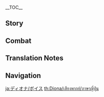 {{CharacterTabs}}
{{LanguageTabs}}
{{Stub|1={{Meta/VO|rm=1}}}}
__TOC__
==Story==
{{VO/Story
|character           = Diona
|language            = ja
|name                = ディオナ

|vo_01_01_title      = 初めまして…
|vo_01_01_subtitle   = Hello
|vo_01_01_file       = VO_{language}{character} Hello.ogg
|vo_01_01_tx         = 「キャッツテール」の看板バーテンダー、ディオナ。あたしのギャラはすっごく高いんだから…うん？あなた…お酒を飲みに来たわけじゃないの？んん…ど、どうしてもっていうなら…その誘い、受けてあげてもいいかな。
|vo_01_01_rm         = "Kyattsu Teeru" no kanban baatendaa, Diona. Atashi no gyara wa suggoku takai nda kara... Un? Anata... o-sake wo nomi ni kita wake ja nai no? Nn... Do, doushite mo tte iu nara... Sono sasoi, ukete agete mo ii ka na.
|vo_02_01_title      = 世間話・リラックス
|vo_02_01_subtitle   = Chat: Relax
|vo_02_01_file       = VO_{language}{character} Chat - Relax.ogg
|vo_02_01_tx         = ん～気持ちいい、体もほぐれてきた！
|vo_02_01_rm         = N~ Kimochi ii, karada mo hogurete kita!
|vo_02_02_title      = 世間話・考え
|vo_02_02_subtitle   = Chat: Thinking
|vo_02_02_file       = VO_{language}{character} Chat - Thinking.ogg
|vo_02_02_tx         = トカゲのしっぽ、コショウ、星螺…「頭が炸裂しそうなまずいお酒」を作るにはまだ何かが足りない。
|vo_02_02_rm         = 
|vo_02_03_title      = 世間話・待ち合わせ
|vo_02_03_subtitle   = Chat: Waiting
|vo_02_03_file       = VO_{language}{character} Chat - Waiting.ogg
|vo_02_03_tx         = べ、別にあなたを待ってたわけじゃない。ちょうど休憩中だったの！
|vo_02_03_rm         = 

<!-- Weather -->
|vo_03_01_title      = 雨の日…
|vo_03_01_subtitle   = When It Rains
|vo_03_01_file       = VO_{language}{character} When It Rains.ogg
|vo_03_01_tx         = 雨は嫌い…部屋に入ろう。え？服が濡れたら面倒でしょ！水が怖いとかじゃないにゃ！
|vo_03_01_rm         = 
|vo_03_02_title      = 雷の日…
|vo_03_02_subtitle   = When Thunder Strikes
|vo_03_02_file       = VO_{language}{character} When Thunder Strikes.ogg
|vo_03_02_tx         = えっ！？…震えてにゃい！ない！…うぅ～…
|vo_03_02_rm         = E'!? ...Furuete nyai! Nai! ...Uu~...
|vo_03_03_title      = 雪の日・雪遊び
|vo_03_03_subtitle   = When It Snows: Playtime
|vo_03_03_file       = VO_{language}{character} When It Snows - Playtime.ogg
|vo_03_03_tx         = この冷たい感触、にゃっ…すごい、面白い！
|vo_03_03_rm         = Sono tsumetai kanshoku, nya'... Mazui, omoshiroi!
|vo_03_04_title      = 雪の日・雪見
|vo_03_04_subtitle   = When It Snows: Viewing
|vo_03_04_file       = VO_{language}{character} When It Snows - Viewing.ogg
|vo_03_04_tx         = 真白な雪が風で舞ってる、きれい。隣、あたしの隣はまだ空いてるよ。
|vo_03_04_rm         = 
|vo_03_05_title      = 晴れの日…
|vo_03_05_subtitle   = When the Sun Is Out
|vo_03_05_file       = VO_{language}{character} When the Sun Is Out.ogg
|vo_03_05_tx         = ほら、日光浴に行こう…あ、あれ、行かないの？じゃあ、あたし一人でいくから…うー、最後の確認！ほんとに行かないの！？
|vo_03_05_rm         = 
|vo_04_01_title      = おはよう…
|vo_04_01_subtitle   = Good Morning
|vo_04_01_file       = VO_{language}{character} Good Morning.ogg
|vo_04_01_tx         = おはよう、棚にあるドジョウの塩漬けを持ってきて&mdash;&mdash;よーし、今からモンドの酒造業を破壊するにゃ！
|vo_04_01_rm         = 
|vo_04_02_title      = こんにちは・奇妙な音
|vo_04_02_subtitle   = Good Afternoon: Strange Noises
|vo_04_02_file       = VO_{language}{character} Good Afternoon - Strange Noises.ogg
|vo_04_02_tx         = ～～～～ッ！な、なにも！なにも聞こえてにゃいよね！
|vo_04_02_rm         = {{Not a Typo|~~|~~}}'! Na, nani mo! Nani mo kikoete nyai yo ne!
|vo_04_03_title      = こんにちは・缶詰め
|vo_04_03_subtitle   = Good Afternoon: Canned Food
|vo_04_03_file       = VO_{language}{character} Good Afternoon - Canned Food.ogg
|vo_04_03_tx         = …このお魚の缶詰は、あたしが我慢してとっといたものなんだから。も、もう！こっち見ないで！ひ、一口…一口だけならあげる。
|vo_04_03_rm         = 
|vo_04_04_title      = こんばんは…
|vo_04_04_subtitle   = Good Evening
|vo_04_04_file       = VO_{language}{character} Good Evening.ogg
|vo_04_04_tx         = 失敗…またやらかしちゃった…みんな楽しそうに飲んでた、ううー…気休めならやめて、そんなのいらないから…
|vo_04_04_rm         = 
|vo_04_05_title      = おやすみ…
|vo_04_05_subtitle   = Good Night
|vo_04_05_file       = VO_{language}{character} Good Night.ogg
|vo_04_05_tx         = あなた、猫の暗視能力を持ってないでしょ、夜道は大丈夫なの？なんなら家まで送ってあげてもいいけど…えっ？街灯がある？…お、送るだなんて誰も言ってにゃいよ、ほら早く帰った帰った。
|vo_04_05_rm         = 
|vo_05_01_title      = {name}自身について…
|vo_05_01_subtitle   = About {character}
|vo_05_01_file       = VO_{language}{character} About {character}.ogg
|vo_05_01_tx         = 耳と尻尾はアクセサリーなんかじゃなくて、「カッツェレイン一族」の血統の象徴よ、あなた田舎者なの？その手…何をするつもり？うぅ…仕方ないわね、耳なら少しくらい触らせてやっても…でも尻尾、尻尾は絶対ダメだからにゃ！
|vo_05_01_rm         = 
|vo_06_01_title      = 飲み物について…
|vo_06_01_subtitle   = About Us: Drinks
|vo_06_01_file       = VO_{language}{character} About Us - Drinks.ogg
|vo_06_01_tx         = ノンアルコールドリンクが飲みたい？作るのは難しくないけど、意味が全くないでしょ。だって成功であれ失敗であれ、モンドの酒造業を破壊する目標とは関係ないもん。あたしは作らないよ。
|vo_06_01_rm         = 
|vo_06_02_title      = VIPルートについて…
|vo_06_02_subtitle   = About Us: VIP Channels
|vo_06_02_friendship = 6
|vo_06_02_file       = VO_{language}{character} About Us - VIP Channels.ogg
|vo_06_02_tx         = はい、これは「偉大なる夏日幻想憂鬱珊瑚気泡茶」だよ。暇つぶしに作ったの…人気商品？行列ができる一品？なに言ってるの、し、知らにゃい！
|vo_06_02_rm         = 
|vo_06_03_title      = 話し相手の需要について…
|vo_06_03_subtitle   = About Us: The Need to Chat
|vo_06_03_friendship = 6
|vo_06_03_file       = VO_{language}{character} About Us - The Need to Chat.ogg
|vo_06_03_tx         = う～…えっと…もしあなたが寂しくなったら、あたしが相手してあげてもいいよ。あたし色んなこと知ってるよ！良い…なんだっけ、良い話し相手になれるんだから！うんうん、だから、もっとあたしと喋ってよ…
|vo_06_03_rm         = 
|vo_06_04_title      = 好奇心について…
|vo_06_04_subtitle   = About Us: Curiosity
|vo_06_04_friendship = 6
|vo_06_04_file       = VO_{language}{character} About Us - Curiosity.ogg
|vo_06_04_tx         = なになに、あなた何持ってるの？ちょっと見せて！もしかしてこれを入れたらすごーくまずいお酒が作れるかも…え？なーんだ、ちょっと変わったキノコか、つまんないの。
|vo_06_04_rm         = 
|vo_07_01_title      = 「神の目」について・遺伝
|vo_07_01_subtitle   = About the [[Vision]]: Heirloom
|vo_07_01_friendship = 3
|vo_07_01_file       = VO_{language}{character} About the Vision - Heirloom.ogg
|vo_07_01_tx         = あたしの「神の目」の由来？フン、これはカッツェレイン一族の遺伝だよ…へ？ドゥラフさんは神の目を持ってないって？えっと&mdash;&mdash;バレたにゃ！！
|vo_07_01_rm         = Atashi no "Kami no Me" no yurai? Fun, kore wa Kattserein ichizoku no iden da yo... he? Durafu-san wa Kami no Me wo motte nai tte? Etto{{lmdash}} Bareta nya!!
|vo_07_02_title      = 「神の目」について・由来
|vo_07_02_subtitle   = About the Vision: Origin
|vo_07_02_friendship = 5
|vo_07_02_file       = VO_{language}{character} About the Vision - Origin.ogg
|vo_07_02_tx         = なんで教えなきゃいけないのよ！ふん…まあいいわ、そんなにしつこく聞くなら…友達だし教えてあげる。あの日、狩猟に出たパパは危うく大変な目に遭うとこだった。大雨の中、あたしはパパを救い出すこと以外何も考えてなかった…はい！おわりっ！もういいでしょ！
|vo_07_02_rm         = 
|vo_07_03_title      = シェアしたいこと…
|vo_07_03_subtitle   = Something to Share
|vo_07_03_file       = VO_{language}{character} Something to Share.ogg
|vo_07_03_tx         = ドラゴンスパインには珍しい品種の花が咲いてるかな。「致命的な苦味を持つ」花とか「少量だけでも唇が痺れる」花とか。いっぱい採って！それで、ククク…
|vo_07_03_rm         = 
|vo_07_04_title      = 興味のあること…
|vo_07_04_subtitle   = Interesting Things
|vo_07_04_file       = VO_{language}{character} Interesting Things.ogg
|vo_07_04_tx         = あたし…蝶々を捕まえる腕は一流だにゃ！ばっ、違うわよ！&mdash;&mdash;お酒に入れてまずくするために捕まえるの！飼い猫なんかと一緒にしないでほしいにゃ！
|vo_07_04_rm         = 
|vo_08_01_title      = ディルックについて…
|vo_08_01_subtitle   = About [[Diluc]]
|vo_08_01_friendship = 4
|vo_08_01_file       = VO_{language}{character} About Diluc.ogg
|vo_08_01_tx         = アイツ…ディルックはあたしが一番嫌いなやつ！ディルックさえいなくなればモンドの酒造業もなくなるのに。モンドの酒造業がなければ、パパもお酒を飲まなくなる…そしたら、もっとあたしと一緒にいてくれ…な、なんでもにゃい…！
|vo_08_01_rm         = 
|vo_08_02_title      = ガイアについて…
|vo_08_02_subtitle   = About [[Kaeya]]
|vo_08_02_friendship = 4
|vo_08_02_file       = VO_{language}{character} About Kaeya.ogg
|vo_08_02_tx         = あたしのことを守ってくれるあのガイアまであたしの嫌いな酒が好きなの！そう、あのいつもニコニコしゃべる人だよ！一旦飲み始めたら止まらないんだから。ったく！
|vo_08_02_rm         = 
|vo_08_03_title      = ウェンティについて…
|vo_08_03_subtitle   = About [[Venti]]
|vo_08_03_friendship = 4
|vo_08_03_file       = VO_{language}{character} About Venti.ogg
|vo_08_03_tx         = ウェンティ？よく知らない。でも吟遊詩人と言えば、酔っぱらいと歌ったり場を盛り上げたりする人たちだよね？じゃあ嫌い！嫌い嫌い大嫌い…
|vo_08_03_rm         = 
|vo_08_04_title      = バーバラについて…
|vo_08_04_subtitle   = About [[Barbara]]
|vo_08_04_friendship = 4
|vo_08_04_file       = VO_{language}{character} About Barbara.ogg
|vo_08_04_tx         = バーバラさんのファンは、みんな優しくて良い人だよ…羨ましいな…なんであたしのファンはおっさんだらけなの。う～やだ…もう、もぉ～いい！
|vo_08_04_rm         = Baabara-san no fan wa, minna yasashikute ii hito da yo... Urayamashii na... Nan de atashi no fan wa ossan darake na no. U~ Ya da... Mou, moo~ ii!
|vo_08_05_title      = ジンについて…
|vo_08_05_subtitle   = About [[Jean]]
|vo_08_05_friendship = 4
|vo_08_05_file       = VO_{language}{character} About Jean.ogg
|vo_08_05_tx         = 騎士団の代理団長、う～ん…お酒を飲まないちゃんとした大人だね…そういった人はめったにいないけど、でもなんか真面目過ぎる。っていうか、騎士団のみんなはあたしに過保護すぎない？
|vo_08_05_rm         = 
|vo_08_06_title      = アルベドについて…
|vo_08_06_subtitle   = About [[Albedo]]
|vo_08_06_friendship = 4
|vo_08_06_file       = VO_{language}{character} About Albedo.ogg
|vo_08_06_tx         = 首席錬金術師様？んん…どうやっても美味しいお酒を作っちゃうこのあたしの体質を…彼なら解明できないかな…
|vo_08_06_rm         = 
|vo_08_07_title      = リサについて…
|vo_08_07_subtitle   = About [[Lisa]]
|vo_08_07_friendship = 4
|vo_08_07_file       = VO_{language}{character} About Lisa.ogg
|vo_08_07_tx         = リサ姉さんはすっごく良い人！すごく優しいよね！なのにお姉さんもお酒を飲むんだよ！ううう…なんでよ…モンドはもう救いようがないにゃ…
|vo_08_07_rm         = 
|vo_08_08_title      = 香菱について…
|vo_08_08_subtitle   = About [[Xiangling]]
|vo_08_08_friendship = 4
|vo_08_08_file       = VO_{language}{character} About Xiangling.ogg
|vo_08_08_tx         = 香菱に「口当たりが最悪な食べ物の組み合わせ」を教えてもらったことがあるの。作ったら絶対にまずいよって、彼女は太鼓判を押してたけど…全然、全然ダメだった。「おかわり」って単語をあたしは猫耳にたこができるくらい聞いたにゃ！もう…
|vo_08_08_rm         = 
|vo_08_09_title      = クレーについて…
|vo_08_09_subtitle   = About [[Klee]]
|vo_08_09_friendship = 4
|vo_08_09_file       = VO_{language}{character} About Klee.ogg
|vo_08_09_tx         = クレーちゃんが遊びに来る時は、いつも店から離れたところに連れていくの。お酒と爆弾…本当に危ないにゃ！…モンドの酒造業を破壊するにしても、あたしは正々堂々とやるんだから！
|vo_08_09_rm         = 
|vo_08_10_title      = 父について…
|vo_08_10_subtitle   = About [[Draff|Her Father]]
|vo_08_10_friendship = 4
|vo_08_10_file       = VO_{language}{character} About Her Father.ogg
|vo_08_10_tx         = パパはあたしが一番尊敬してる人！パパは一番すごい！でも…お酒を飲んだパパは、うう…ああ&mdash;&mdash;やっぱり早くモンドの酒造業を終わらせないと！もうおしゃべりの時間はおわりにゃ！
|vo_08_10_rm         = 
|vo_09_01_title      = {name}を知る・1
|vo_09_01_subtitle   = More About {character}: I
|vo_09_01_file       = VO_{language}{character} More About {character} - 01.ogg
|vo_09_01_tx         = 「バーテンダー」は忙しい身だから！たとえ勤務時間じゃなくてもレシピの研究をするの。だから用事がないなら邪魔しないで。
|vo_09_01_rm         = 
|vo_09_02_title      = {name}を知る・2
|vo_09_02_subtitle   = More About {character}: II
|vo_09_02_friendship = 3
|vo_09_02_file       = VO_{language}{character} More About {character} - 02.ogg
|vo_09_02_tx         = あなたまで…あの嫌な酔っぱらいたちみたいに、あたしに猫のマネをしてほしいとか思ってないよね？やだ、絶対やだからね。あたしは耳をピクピクさせたり、伸びをしたりするペットじゃないの！あたしは…そう、あたしは…「酒造業キラー」にゃ！
|vo_09_02_rm         = 
|vo_09_03_title      = {name}を知る・3
|vo_09_03_subtitle   = More About {character}: III
|vo_09_03_friendship = 4
|vo_09_03_file       = VO_{language}{character} More About {character} - 03.ogg
|vo_09_03_tx         = なんであたしが「酒造業キラー」から「キャッツテール」の看板バーテンダーになったかって？あ、あなたわざと聞いてるでしょ！あたしをバカにしてるの？うう～…あなた嫌い！もうドリンク作ってやんない、水もあげない！
|vo_09_03_rm         = 
|vo_09_04_title      = {name}を知る・4
|vo_09_04_subtitle   = More About {character}: IV
|vo_09_04_friendship = 5
|vo_09_04_file       = VO_{language}{character} More About {character} - 04.ogg
|vo_09_04_tx         = も、もうあたしを怒らせないでよね。いくらあたしが寛容だからって、何をやってもいいわけじゃないんだから！警告しとく、あたしは怒ったら噛むから！にゃ！にゃ！あなたには噛まないかもしれないけど…
|vo_09_04_rm         = 
|vo_09_05_title      = {name}を知る・5
|vo_09_05_subtitle   = More About {character}: V
|vo_09_05_friendship = 6
|vo_09_05_file       = VO_{language}{character} More About {character} - 05.ogg
|vo_09_05_tx         = あたしとあなた…もう親友でしょ、ね？あたし少しだけ覚えてる…昔もこんな友達がいた。でもあれは夢だったのかもって…ちょっと手を貸して、はむ、うん…暖かい。ペロペロ、これでよし、夢になって無くならないように…
|vo_09_05_rm         = 
|vo_10_01_title      = {name}の趣味…
|vo_10_01_subtitle   = {character}'s Hobbies
|vo_10_01_file       = VO_{language}{character} Hobbies.ogg
|vo_10_01_tx         = あたしは狩りが好き。獲物を追い詰めれるのがあたしの強みなの！でも外は危ないから、頼もしい大人が一緒にいないと森には入っちゃダメだってパパに言われた。あなた、頼もしい大人だよね？
|vo_10_01_rm         = 
|vo_10_02_title      = {name}の悩み…
|vo_10_02_subtitle   = {character}'s Troubles
|vo_10_02_file       = VO_{language}{character} Troubles.ogg
|vo_10_02_tx         = むぅ…どうすればまずいお酒を作れるのかな…期待してたあの悪夢のような配合&mdash;&mdash;「醤油牛乳絶雲の唐辛子と蒲公英の種の特製ドリンク」でも「ディオナちゃんまた腕が上がったな」って褒められた。うう…でも負けない…
|vo_10_02_rm         = 
|vo_10_03_title      = 好きな食べ物…
|vo_10_03_subtitle   = Favorite Food
|vo_10_03_file       = VO_{language}{character} Favorite Food.ogg
|vo_10_03_tx         = お魚が好き！主食としてのお魚…パパがさばいたお魚！でも…おつまみとしてのお魚は嫌い、あれはお魚への冒涜にゃ！
|vo_10_03_rm         = O-sakana ga suki! Shushoku to shite no o-sakana... Papa ga sabaita o-sakana! De mo... O-tsumami to shite no o-sakana wa kirai, are wa o-sakana he no boutoko nya!
|vo_10_04_title      = 嫌いな食べ物…
|vo_10_04_subtitle   = Least Favorite Food
|vo_10_04_file       = VO_{language}{character} Least Favorite Food.ogg
|vo_10_04_tx         = ニンジン、ジャガイモ、タマネギ、トマト…ああいうのは味があんまり好きじゃない。だってあたし、野菜が嫌いなんだもん！
|vo_10_04_rm         = 

<!-- Receiving a Gift -->
|vo_11_01_title      = 贈り物を受け取る・1
|vo_11_01_subtitle   = Receiving a Gift: I
|vo_11_01_file       = VO_{language}{character} Receiving a Gift - 01.ogg
|vo_11_01_tx         = 美味しい…その、ただ聞いてみるだけだけど、また作ってくれる？
|vo_11_01_rm         = Oishii... Sono, tada kiite miru dake da kedo, mata tsukutte kureru?
|vo_11_02_title      = 贈り物を受け取る・2
|vo_11_02_subtitle   = Receiving a Gift: II
|vo_11_02_file       = VO_{language}{character} Receiving a Gift - 02.ogg
|vo_11_02_tx         = 美味しいものを食べさせてくれたからって、あたしがすりすりするとか思ってないよね…
|vo_11_02_rm         = Oishii mono wo tabesasete kureta kara tte, atashi ga surisuri suru to ka omottenai yo ne...
|vo_11_03_title      = 贈り物を受け取る・3
|vo_11_03_subtitle   = Receiving a Gift: III
|vo_11_03_file       = VO_{language}{character} Receiving a Gift - 03.ogg
|vo_11_03_tx         = もう…あたしは道端の野良猫じゃにゃいんだからね！
|vo_11_03_rm         = Mou... Atashi wa michibata no noraneko ja nyai nda kara ne!
|vo_12_01_title      = 誕生日…
|vo_12_01_subtitle   = Birthday
|vo_12_01_file       = VO_{language}{character} Birthday.ogg
|vo_12_01_tx         = フライドフィッシュとあたしの特製ソースだよ、どーぞ。<br>…変なものなんか入れてないにゃ！あたしが本気を出せば美味しくできるんだから、一口食べたら感想をちょうだい！<br>あ、うっ…さ、最初に言うべきだったにゃ…えっと、その、お誕生日おめでとう。
|vo_12_01_rm         = Furaido Fisshu to atashi no tokusei soosu da yo, doo zo.<br>Hen-na mono nanka irete nai nya! Atashi ga honki wo daseba oishiku dekiru nda kara, hitokuchi tabetara kansou wo choudai!<br>A, u'... Sa, saishou ni iu beki datta nya... Etto, sono, otanjoubi omedetou.
|vo_13_01_title      = 突破した感想・起
|vo_13_01_subtitle   = Feelings About Ascension: Intro
|vo_13_01_ascension  = 1
|vo_13_01_file       = VO_{language}{character} Feelings About Ascension - 01.ogg
|vo_13_01_tx         = 猫の目は、暗闇の中でも全ての獲物を捉える！
|vo_13_01_rm         = Neko no me wa, kurayami no naka de mo subete no emono wo toraeru!
|vo_13_02_title      = 突破した感想・承
|vo_13_02_subtitle   = Feelings About Ascension: Building Up
|vo_13_02_ascension  = 2
|vo_13_02_file       = VO_{language}{character} Feelings About Ascension - 02.ogg
|vo_13_02_tx         = 猫の耳は、どんなに小さな足音でも聞くことができる。
|vo_13_02_rm         = Neko no mimi wa, donna ni chiisana ashioto de mo kiku koto ga dekiru.
|vo_13_03_title      = 突破した感想・転
|vo_13_03_subtitle   = Feelings About Ascension: Climax
|vo_13_03_ascension  = 4
|vo_13_03_file       = VO_{language}{character} Feelings About Ascension - 03.ogg
|vo_13_03_tx         = 猫の四肢は、テイワットで最も高い木にも登れる！
|vo_13_03_rm         = 
|vo_13_04_title      = 突破した感想・結
|vo_13_04_subtitle   = Feelings About Ascension: Conclusion
|vo_13_04_ascension  = 6
|vo_13_04_file       = VO_{language}{character} Feelings About Ascension - 04.ogg
|vo_13_04_tx         = 猫の鼻は、親しくて好きな人の匂いが分かる…えっ！？聞き間違いよ！あたしがそんなことを言うわけないにゃ…フン…
|vo_13_04_rm         = 
|vo_13_04_tl         = 
}}

==Combat==
{{Combat VO
|character           = Diona
|language            = ja
|skill_1_tx          = ほー…やっ！
|skill_1_rm          = Hoo... ya'!
|skill_2_tx          = よいしょ&mdash;&mdash;
|skill_2_rm          = Yoisho{{lmdash}}
|skill_3_tx          = ターゲットロックオン。
|skill_3_rm          = Tagetto rokku on.
|skill_4_tx          = ''(Hold)'' 攻守兼備。
|skill_4_rm          = Koushu kenbi.
|skill_5_tx          = ''(Hold)'' 捕まえたにゃ！
|skill_5_rm          = Tsukamaeta nya!
|skill_6_tx          = ''(Hold)'' あたしを甘く見ないで！
|skill_6_rm          = Atashi wo amaku minai de!
|skill_7_file        = Elemental Skill 2 01
|skill_7_actual_tx   = よいしょ！
|skill_7_actual_rm   = Yoisho!
|skill_8_file        = Elemental Skill 2 02
|skill_8_actual_tx   = 食らえ！
|skill_8_actual_rm   = Kurae!
|skill_9_file        = Elemental Skill 2 03
|burst_1_tx          = ディオナの特製ドリンクにゃ！
|burst_1_rm          = Diona no tokusei dorinku nya!
|burst_2_tx          = 飲みすぎだよ…ふん！
|burst_2_rm          = Nomisugi da yo... Fun!
|burst_3_tx          = 反省しなさい、酔っぱらいさん！
|burst_3_rm          = Hanseishinasai, yopparai-san!
|sprint-s_1_tx       = うー、すぐ行く。
|sprint-s_1_rm       = Uu, sugu iku.
|sprint-s_2_tx       = 出発、出発！
|sprint-s_2_rm       = Shuppatsu, shuppatsu!
|sprint-s_3_actual_tx= よいしょ。
|sprint-s_3_actual_rm= Yoisho.
|sprint-s_4_file     = Sprint Start 04,Sprint Start 05
|sprint-e_1_tx       = ふ～
|sprint-e_1_rm       = Fu~
|sprint-e_2_tx       = ふぅああ…
|sprint-e_2_rm       = Fuuaa...
|glider_1_tx         = 飛べたぁ。
|glider_1_rm         = Tobetaa.
|glider_2_file       = Deploying Wind Glider 02,Deploying Wind Glider 03

|chest_1_tx          = お酒を不味くする材料出てきて！
|chest_1_rm          = O-sake wo mazuku suru zairyou detekite!
|chest_2_tx          = キラキラしてる…つかみたいにゃ！
|chest_2_rm          = Kira kira shiteru... Tsukamitai nya!
|chest_3_tx          = 宝箱に何が入ってるか気ににゃる！
|chest_3_rm          = Takarabako ni nani ga haitteru ka ki ni nyaru!
|low-hp_1_tx         = 負けないにゃ！
|low-hp_1_rm         = Makenai nya!
|low-hp_2_tx         = シャァー…シャァー！
|low-hp_2_rm         = Shaaa... shaaa!
|low-hp_3_tx         = 勝負はまだついてないから！
|low-hp_3_rm         = Shoubu wa mada tsuite nai kara!

|ally-low-hp_1_tx    = 無茶しすぎだよ！
|ally-low-hp_1_rm    = Mucha shisugi da yo!
|ally-low-hp_2_tx    = さっさと休む休む！
|ally-low-hp_2_rm    = Sassato yasumu yasumu!

|fallen_1_tx         = さけ…くさい…
|fallen_1_rm         = Sake... kusai...
|fallen_2_tx         = 泉の精霊…行かないで…
|fallen_2_rm         = Izumi no seirei... Ikanaide...
|fallen_3_tx         = 目が…開けられない…
|fallen_3_rm         = Me ga... Akerarenai...
|hit-l_1_file        = Light Hit Taken 02
|hit-l_1_tx          = よけられなかった…
|hit-l_1_rm          = Yokerare nakatta...
|hit-l_2_file        = Light Hit Taken 01,Light Hit Taken 03,Light Hit Taken 04,Light Hit Taken 05,Light Hit Taken 06
|hit-h_1_file        = Heavy Hit Taken 02
|hit-h_1_tx          = どこから？
|hit-h_1_rm          = Doko kara?
|hit-h_2_file        = Heavy Hit Taken 03
|hit-h_2_actual_tx   = 痛い。
|hit-h_2_actual_rm   = Itai.
|hit-h_3_file        = Heavy Hit Taken 01,Heavy Hit Taken 04,Heavy Hit Taken 05,Heavy Hit Taken 06
|join_1_tx           = 狩り開始！
|join_1_rm           = Kari kaishi!
|join_2_tx           = やっぱりあたしがいなきゃだめだね！
|join_2_rm           = Yappari atashi ga inakya dame da ne!
|join_3_tx           = フン、あたしに任せなさい。
|join_3_rm           = Fun, atashi ni makasenasai.
|idle_1_file         = Standby 01,Standby 02
|idle_1_actual_rm    = Piku piku...
|atk-l_1_file        = Light Attack 01,Light Attack 02,Light Attack 03,Light Attack 04,Light Attack 05,Light Attack 06,Light Attack 07
|atk-m_1_file        = Mid Attack 01,Mid Attack 02,Mid Attack 03
|atk-h_1_file        = Heavy Attack 01,Heavy Attack 02,Heavy Attack 03
|climb_1_file        = Climbing 01,Climbing 02,Climbing 03,Climbing 04,Climbing 05
|climb-b_1_file      = Climbing Breath 01,Climbing Breath 02,Climbing Breath 03
|jump_1_file         = Jumping 01,Jumping 02,Jumping 03,Jumping 04,Jumping 05
}}
<!--
Copy paste the following line in any section that does not have any voice files, change the X for the section's title:
'''Diona does not feature any X Voice-Overs'''
-->

==Translation Notes==
{{Reflist|group="TN •"}}

==Navigation==
{{Character Navbox|VO-JA}}

[[ja:ディオナ/ボイス]]
[[th:Diona/เสียงพากย์/ภาษาญี่ปุ่น]]